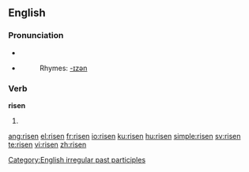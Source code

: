 ==English==

===Pronunciation===
*{{IPA|/'ɻɪzən/}}
*{{audio|en-us-risen.ogg|Audio (US)}}
*:Rhymes: [[Rhymes:English:-ɪzən|-ɪzən]]

===Verb===
'''risen'''
# {{past participle of|[[rise]]}}

[[Category:English irregular past participles]]

[[ang:risen]]
[[el:risen]]
[[fr:risen]]
[[io:risen]]
[[ku:risen]]
[[hu:risen]]
[[simple:risen]]
[[sv:risen]]
[[te:risen]]
[[vi:risen]]
[[zh:risen]]